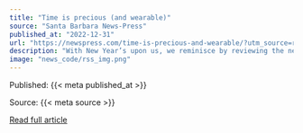 ```yaml
---
title: "Time is precious (and wearable)"
source: "Santa Barbara News-Press"
published_at: "2022-12-31"
url: "https://newspress.com/time-is-precious-and-wearable/?utm_source=rss&utm_medium=rss&utm_campaign=time-is-precious-and-wearable"
description: "With New Year’s upon us, we reminisce by reviewing the news of the last 12 months&#8230;The post Time is precious (and wearable) appeared first on Santa Barbara News-Press."
image: "news_code/rss_img.png"
---
```



  Published: {{< meta published_at >}}
  

  Source: {{< meta source >}}
  

  [Read full article]({{< meta url >}})
  

